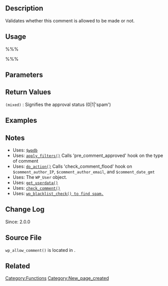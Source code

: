 == Description ==
Validates whether this comment is allowed to be made or not. 

== Usage ==
%%%<?php wp_allow_comment( $commentdata, $avoid_die ) ?>%%%

== Parameters ==
{{Parameter|$commentdata|array|Contains information on the comment}}
{{Parameter|$avoid_die|boolean|When true, a disallowed comment will result in the function returning a WP_Error object, rather than executing wp_die()|optional|''false''}}

== Return Values ==
; <tt>(mixed)</tt> : Signifies the approval status (0|1|'spam')

== Examples ==
<!-- Need creative examples. Feel free to link to external examples. -->

== Notes ==
* Uses: [[Class Reference/wpdb|<tt>$wpdb</tt>]]
* Uses: [[Function_Reference/apply_filters|<tt>apply_filters()</tt>]] Calls 'pre_comment_approved' hook on the type of comment
* Uses: [[Function_Reference/do_action|<tt>do_action()</tt>]] Calls 'check_comment_flood' hook on <tt>$comment_author_IP</tt>, <tt>$comment_author_email</tt>, and <tt>$comment_date_gmt</tt>
* Uses: The <tt>WP_User</tt> object.
* Uses: [[Function_Reference/get_userdata|<tt>get_userdata()</tt>]]
* Uses: [[Function_Reference/check_comment|<tt>check_comment()</tt>]]
* Uses: [[Function_Reference/wp_blacklist_check|<tt>wp_blacklist_check() to find spam.</tt>]]

== Change Log ==
Since: 2.0.0

== Source File ==

<tt>wp_allow_comment()</tt> is located in {{Trac|wp-includes/comment.php}}.

== Related ==
<!--
    To Do:
    Need to find related functions.
    Need to create groups of functions and create templates to add them to a page quickly.
    Some functions may be related to many groups of functions.
-->

{{Tag Footer}}

[[Category:Functions]]
[[Category:New_page_created]]